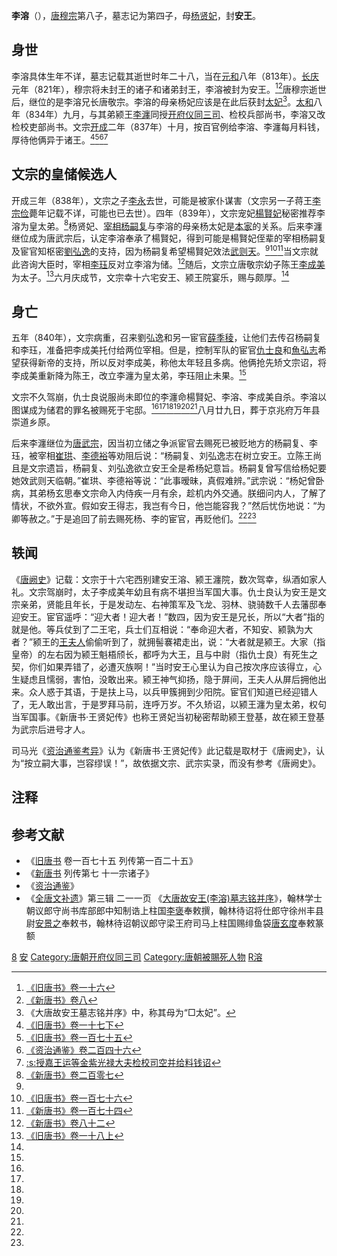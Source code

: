 {{otheruses|subject=唐穆宗第八子|other=中华民国新疆省省长|李溶 (新疆省长)}}
'''李溶'''（{{bd|813年||840年|2月12日|catIdx=L}}），[[唐穆宗|唐穆宗]]第八子，墓志记为第四子，母[[杨贤妃_(唐穆宗)|杨贤妃]]，封'''安王'''。

== 身世 ==
李溶具体生年不详，墓志记载其逝世时年二十八，当在[[元和_(唐朝)|元和]]八年（813年）。[[长庆|长庆]]元年（821年），穆宗将未封王的诸子和诸弟封王，李溶被封为安王。<ref>[[:s:旧唐书/卷16|《旧唐书》卷一十六]]</ref><ref name=NBT8>[[:s:新唐书/卷8|《新唐书》卷八]]</ref>唐穆宗逝世后，继位的是李溶兄长唐敬宗。李溶的母亲杨妃应该是在此后获封[[太妃|太妃]]<ref>《大唐故安王墓志铭并序》中，称其母为“□太妃”。</ref>。[[太和_(唐朝)|太和]]八年（834年）九月，与其弟颍王[[李瀍|李瀍]]同授[[开府仪同三司|开府仪同三司]]、检校兵部尚书，李溶又改检校吏部尚书。文宗[[开成|开成]]二年（837年）十月，按百官例给李溶、李瀍每月料钱，厚待他俩异于诸王。<ref name=BT17-2>[[:s:旧唐书/卷17下|《旧唐书》卷一十七下]]</ref><ref name=BT175>[[:s:旧唐书/卷175|《旧唐书》卷一百七十五]]</ref><ref name=ZZTJ246>[[:s:资治通鉴/卷246|《资治通鉴》卷二百四十六]]</ref><ref>[[:s:授嘉王运等金紫光禄大夫检校司空并给料钱诏|:s:授嘉王运等金紫光禄大夫检校司空并给料钱诏]]</ref>

== 文宗的皇储候选人 ==
开成三年（838年），文宗之子[[李永_(唐朝)|李永]]去世，可能是被家仆谋害（文宗另一子蒋王[[李宗俭|李宗俭]]薨年记载不详，可能也已去世）。四年（839年），文宗宠妃[[楊賢妃_(唐文宗)|楊賢妃]]秘密推荐李溶为皇太弟。<ref name=NBT207>[[:s:新唐书/卷207|《新唐书》卷二百零七]]</ref>杨贤妃、[[宰相|宰相]][[杨嗣复|杨嗣复]]与李溶的母亲杨太妃是[[本家|本家]]的关系。后来李瀍继位成为唐武宗后，认定李溶奉承了楊賢妃，得到可能是楊賢妃侄辈的宰相杨嗣复及宦官知枢密[[劉弘逸|劉弘逸]]的支持，因为杨嗣复希望楊賢妃效法[[武则天|武则天]]。<ref name=BT175/><ref name=BT176>[[:s:旧唐书/卷176|《旧唐书》卷一百七十六]]</ref><ref name=NBT174>[[:s:新唐书/卷174|《新唐书》卷一百七十四]]</ref>当文宗就此咨询大臣时，宰相[[李珏|李珏]]反对立李溶为储。<ref name=NBT82>[[:s:新唐书/卷82|《新唐书》卷八十二]]</ref>随后，文宗立唐敬宗幼子陈王[[李成美|李成美]]为太子。<ref name=BT18-1>[[:s:旧唐书/卷18上|《旧唐书》卷一十八上]]</ref>六月庆成节，文宗幸十六宅安王、颍王院宴乐，赐与颇厚。<ref name=BT17-2/>

== 身亡 ==
五年（840年），文宗病重，召来劉弘逸和另一宦官[[薛季稜|薛季稜]]，让他们去传召杨嗣复和李珏，准备把李成美托付给两位宰相。但是，控制军队的宦官[[仇士良|仇士良]]和[[魚弘志|魚弘志]]希望获得新帝的支持，所以反对李成美，称他太年轻且多病。他俩抢先矫文宗诏，将李成美重新降为陈王，改立李瀍为皇太弟，李珏阻止未果。<ref name=ZZTJ246/>

文宗不久驾崩，仇士良说服尚未即位的李瀍命楊賢妃、李溶、李成美自杀。李溶以图谋成为储君的罪名被赐死于宅邸。<ref name=NBT8/><ref name=BT175/><ref name=ZZTJ246/><ref name=NBT207/><ref name=NBT82/><ref name=BT18-1/>八月廿九日，葬于京兆府万年县崇道乡原。

后来李瀍继位为[[唐武宗|唐武宗]]，因当初立储之争派宦官去赐死已被贬地方的杨嗣复、李珏，被宰相[[崔珙|崔珙]]、[[李德裕|李德裕]]等劝阻后说：“杨嗣复、刘弘逸志在树立安王。立陈王尚且是文宗遗旨，杨嗣复、刘弘逸欲立安王全是希杨妃意旨。杨嗣复曾写信给杨妃要她效武则天临朝。”崔珙、李德裕等说：“此事暧昧，真假难辨。”武宗说：“杨妃曾卧病，其弟杨玄思奉文宗命入内侍疾一月有余，趁机内外交通。朕细问内人，了解了情状，不欲外宣。假如安王得志，我岂有今日，他岂能容我？”然后忧伤地说：“为卿等赦之。”于是追回了前去赐死杨、李的宦官，再贬他们。<ref name=BT176/><ref name=NBT174/>

== 轶闻 ==
《[[唐阙史|唐阙史]]》记载：文宗于十六宅西别建安王溶、颍王瀍院，数次驾幸，纵酒如家人礼。文宗驾崩时，太子李成美年幼且有病不堪担当军国大事。仇士良认为安王是文宗亲弟，贤能且年长，于是发动左、右神策军及飞龙、羽林、骁骑数千人去藩邸奉迎安王。宦官遥呼：“迎大者！迎大者！”数四，因为安王是兄长，所以“大者”指的就是他。等兵仗到了二王宅，兵士们互相说：“奉命迎大者，不知安、颍孰为大者？”颍王的[[王才人_(唐武宗)|王夫人]]偷偷听到了，就拥髻褰裙走出，说：“大者就是颍王。大家（指皇帝）的左右因为颍王魁梧颀长，都呼为大王，且与中尉（指仇士良）有死生之契，你们如果弄错了，必遭灭族啊！”当时安王心里认为自己按次序应该得立，心生疑虑且懦弱，害怕，没敢出来。颍王神气抑扬，隐于屏间，王夫人从屏后拥他出来。众人惑于其语，于是扶上马，以兵甲簇拥到少阳院。宦官们知道已经迎错人了，无人敢出言，于是罗拜马前，连呼万岁。不久矫诏，以颍王瀍为皇太弟，权句当军国事。《新唐书·王贤妃传》也称王贤妃当初秘密帮助颍王登基，故在颍王登基为武宗后进号才人。

司马光《[[资治通鉴考异|资治通鉴考异]]》认为《新唐书·王贤妃传》此记载是取材于《唐阙史》，认为“按立嗣大事，岂容缪误！”，故依据文宗、武宗实录，而没有参考《唐阙史》。

== 注释 ==
{{reflist}}

== 参考文献 ==

*《[[旧唐书|旧唐书]] 卷一百七十五 列传第一百二十五》
*《[[新唐书|新唐书]] 列传第七 十一宗诸子》
*《[[资治通鉴|资治通鉴]]》
*《[[全唐文补遗|全唐文补遗]]》第三辑 二一一页 《[https://web.archive.org/web/20130929051640/http://book.zxx.chaoxing.com/ebook/detail_10501959.html 大唐故安王(李溶)墓志铭并序]》，翰林学士朝议郎守尚书库部郎中知制诰上柱国[[李褒|李褒]]奉敕撰，翰林待诏将仕郎守徐州丰县尉[[安景之|安景之]]奉敕书，翰林待诏朝议郎守梁王府司马上柱国赐绯鱼袋[[唐玄度|唐玄度]]奉敕篆额

{{DEFAULTSORT:L李溶}}
[[Category:唐穆宗皇子|8]]
[[Category:唐朝宗室国王|安]]
[[Category:唐朝开府仪同三司|Category:唐朝开府仪同三司]]
[[Category:唐朝被賜死人物|Category:唐朝被賜死人物]]
[[Category:李姓|R溶]]
